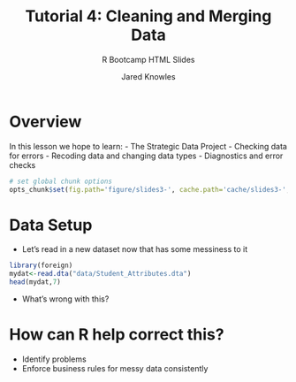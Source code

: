 % Tutorial 4: Cleaning and Merging Data
% R Bootcamp HTML Slides
% Jared Knowles

# Overview
In this lesson we hope to learn:
- The Strategic Data Project
- Checking data for errors
- Recoding data and changing data types
- Diagnostics and error checks

```r
# set global chunk options
opts_chunk$set(fig.path='figure/slides3-', cache.path='cache/slides3-',fig.width=8,fig.height=6,message=NA,error=NA,warning=NA,echo=TRUE)
```



# Data Setup
- Let's read in a new dataset now that has some messiness to it

```r
library(foreign)
mydat<-read.dta("data/Student_Attributes.dta")
head(mydat,7)
```
- What's wrong with this?

# How can R help correct this?
- Identify problems
- Enforce business rules for messy data consistently

